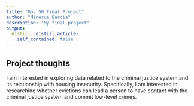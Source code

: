 ```yaml
---
title: "Gov 50 Final Project"
author: "Minerva Garcia"
description: "My final project"
output:
  distill::distill_article:
    self_contained: false
---
```




## Project thoughts

I am interested in exploring data related to the criminal justice system and its relationship with housing insecurity. Specifically, I am interested in researching whether evictions can lead a person to have contact with the criminal justice system and commit low-level crimes.  